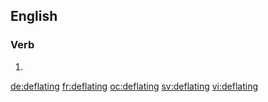 ==English==

===Verb===
{{head|en|present participle}}

# {{present participle of|deflate|lang=en}}

[[de:deflating]]
[[fr:deflating]]
[[oc:deflating]]
[[sv:deflating]]
[[vi:deflating]]